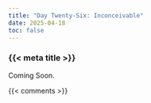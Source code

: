 ```yaml
---
title: "Day Twenty-Six: Inconceivable"
date: 2025-04-18
toc: false
---
```


### {{< meta title >}}

Coming Soon.

{{< comments >}}
